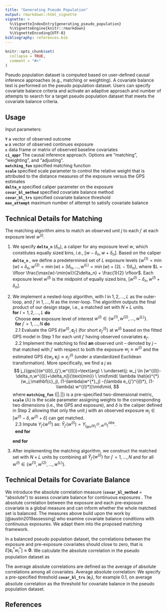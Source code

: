 ```yaml
---
title: "Generating Pseudo Population"
output: rmarkdown::html_vignette
vignette: >
  %\VignetteIndexEntry{generating_pseudo_population}
  %\VignetteEngine{knitr::rmarkdown}
  %\VignetteEncoding{UTF-8}
bibliography: references.bib
---
```


```r
knitr::opts_chunk$set(
  collapse = TRUE,
  comment = "#>"
)
```

Pseudo population dataset is computed based on user-defined causal inference approaches (e.g., matching or weighting). A covariate balance test is performed on the pseudo population dataset. Users can specify covariate balance criteria and activate an adaptive approach and number of attempts to search for a target pseudo population dataset that meets the covariate balance criteria.

## Usage

Input parameters:

**`Y`**  a vector of observed outcome  
**`w`**  a vector of observed continues exposure    
**`c`**  data frame or matrix of observed baseline covariates    
**`ci_appr`** The causal inference approach. Options are "matching", "weighting", and "adjusting".  
**`matching_fun`**  specified matching function    
**`scale`**  specified scale parameter to control the relative weight that is attributed to the distance measures of the exposure versus the GPS estimates  
**`delta_n`**  specified caliper parameter on the exposure  
**`covar_bl_method`**  specified covariate balance method  
**`covar_bl_trs`**  specified covariate balance threshold  
**`max_attempt`**  maximum number of attempt to satisfy covariate balance  

## Technical Details for Matching
The matching algorithm aims to match an observed unit $j$ to each $j'$ at each exposure level $w^{(l)}$. 

1) We specify **`delta_n`** ($\delta_n$), a caliper for any exposure level $w$, which constitutes equally sized bins, i.e., $[w-\delta_n, w+\delta_n]$. Based on the caliper **`delta_n`** , we define a predetermined set of $L$ exposure levels $\{w^{(1)}=\min(w)+ \delta_n,w^{(2)}=\min(w)+3 \delta_n,...,w^{(L)} = \min(w)+(2L-1) \delta_n\}$, where $L = \lfloor \frac{\max(w)-\min(w)}{2\delta_n} + \frac{1}{2} \rfloor$. Each exposure level $w^{(l)}$ is the midpoint of equally sized bins, $[w^{(l)}-\delta_n, w^{(l)}+\delta_n]$. 

2) We implement a nested-loop algorithm, with $l$ in $1,2,\ldots, L$ as the outer-loop, and $j'$ in $1 ,\ldots,N$ as the inner-loop. The algorithm outputs the final product of our design stage, i.e., a matched set with $N\times L$ units. \
		**for** $l = 1,2,\ldots, L$ **do** \
	&nbsp;	 Choose  **one** exposure level of interest $w^{(l)} \in  \{w^{(1)}, w^{(2)}, ..., w^{(L)}\}$. \
	&nbsp;	**for** $j' = 1 ,\ldots,N$ **do** \
		\setlength{\leftskip}{0pt}
	&nbsp;		2.1 Evaluate the GPS $\hat{e}(w^{(l)}, \mathbf{c}_{j'})$ (for short $e^{(l)}_{j'}$) at $w^{(l)}$ based on the fitted GPS model in Step 1 for each unit $j'$ having observed covariates $\mathbf{c}_{j'}$.   \
	&nbsp;		2.2 Implement the matching to find **an** observed unit -- denoted by $j$ -- that matched with $j'$ with respect to both the exposure $w_{j}\approx w^{(l)}$ and the estimated GPS $\hat{e}(w_j, \mathbf{c}_{j}) \approx e^{(l)}_{j'}$ (under a standardized Euclidean transformation). 
			More specifically, we find a $j$ as 
    $$
    j_{{gps}}(e^{(l)}_{j'},w^{(l)})=\text{arg} \ \underset{j: w_j \in [w^{(l)}-\delta_n,w^{(l)}+\delta_n]}{\text{min}} \ \mid\mid( \lambda \hat{e}^{*}(w_j,\mathbf{c}_j), (1-\lambda)w^{*}_j) -(\lambda e_{j'}^{(l)*}, (1-\lambda) w^{(l)*})\mid\mid,
    $$
    where **`matching_fun`** ($||.||$) is a pre-specified two-dimensional metric, **`scale`** ($\lambda$) is the scale parameter assigning weights to the corresponding two dimensions (i.e., the GPS and exposure), and $\delta$ is the caliper defined in Step 2 allowing that only the unit $j$ with an observed exposure $w_j \in [w^{(l)}-\delta,w^{(l)}+\delta]$ can get matched. \
  &nbsp;  2.3 Impute $Y_{j'}(w^{(l)})$ as: $\hat{Y}_{j'}(w^{(l)})=Y^{obs}_{j_{{gps}}(e^{(l)}_{j'},w^{(l)})}$. \
	&nbsp; **end for**
	\begin{itemize}
	 &nbsp; Note: We allow multiple $j'$ (e.g., $j' =1$ and $j' = 5$) to be matched with the same observed unit $j$ throughout the inner-loop $j'$ in $1 ,\ldots,N$ (matching with replacement).
	\end{itemize}
	**end for**
3) After implementing the matching algorithm, we construct the matched set with $N\times L$ units by combining all $\hat{Y}_{j'}(w^{(l)})$ for $j'=1,\ldots,N$ and for all $w^{(l)} \in  \{w^{(1)},w^{(2)},...,w^{(L)}\}$. 

## Technical Details for Covariate Balance
We introduce the absolute correlation measure (**`covar_bl_method`** = "absolute") to assess covariate balance for continuous exposures . The absolute correlation between the exposure and each pre-exposure covariate is a global measure and can inform whether the whole matched set is balanced. The measures above build upon the work by [@austin2019assessing] who examine covariate balance conditions with continuous exposures. We adapt them into the proposed matching framework.

In a balanced pseudo population dataset, the correlations between the exposure and pre-exposure covariates should close to zero, that is
$E [\mathbf{c}_{i}^{*}  w_{i}^{*} ] \approx \mathbf{0}.$
We calculate the absolute correlation in the pseudo population dataset as  
\begin{align*}
 \big\lvert \sum_{i=1}^{N\times L}  \mathbf{c}_{i}^{*}  w_{i}^{*} \big\lvert
\end{align*}

The average absolute correlations are defined as the average of absolute correlations among all covariates. Average absolute correlation: 
\begin{align*}
\overline{\big\lvert \sum_{i=1}^{N\times L} \mathbf{c}_{i}^{*}  w_{i}^{*} \big\lvert} < \boldsymbol{\epsilon}_1.
\end{align*}
We specify a pre-specified threshold **`covar_bl_trs`** ($\boldsymbol{\epsilon}_1$), for example 0.1, on average absolute correlation as the threshold for covariate balance in the pseudo population dataset.

## References


